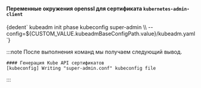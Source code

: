 

#### Переменные окружения openssl для сертификата `kubernetes-admin-client`
<CodeBlock language="bash">
  {dedent`
    kubeadm init phase kubeconfig super-admin \\
      --config=${CUSTOM_VALUE.kubeadmBaseConfigPath.value}/kubeadm.yaml
  `}
</CodeBlock>

:::note
После выполнения команд мы получаем следующий вывод.
```
#### Генерация Kube API сертификатов
[kubeconfig] Writing "super-admin.conf" kubeconfig file
```
:::
